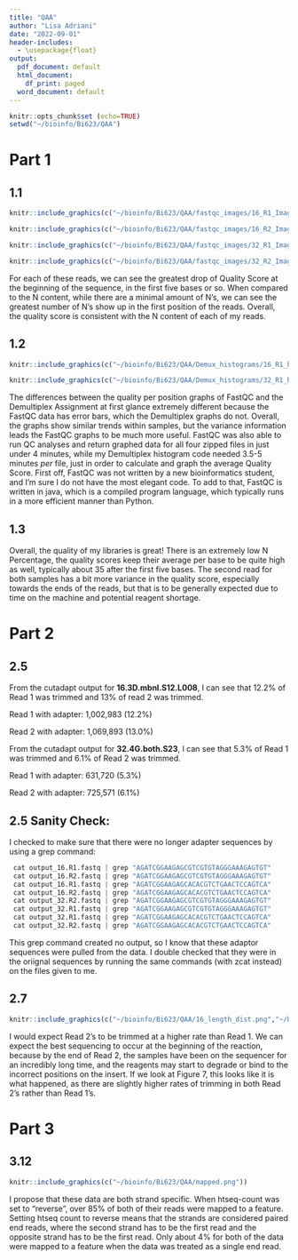```yaml
---
title: "QAA"
author: "Lisa Adriani"
date: "2022-09-01"
header-includes:
  - \usepackage{float}
output:
  pdf_document: default
  html_document:
    df_print: paged
  word_document: default
---
```

```r
knitr::opts_chunk$set (echo=TRUE)
setwd("~/bioinfo/Bi623/QAA")
```

# Part 1 

## 1.1 

```r
knitr::include_graphics(c("~/bioinfo/Bi623/QAA/fastqc_images/16_R1_Images/per_base_quality.png","~/bioinfo/Bi623/QAA/fastqc_images/16_R1_Images/16_R1_per_base_n_content.png"))
```
```r
knitr::include_graphics(c("~/bioinfo/Bi623/QAA/fastqc_images/16_R2_Images/per_base_quality.png","~/bioinfo/Bi623/QAA/fastqc_images/16_R2_Images/per_base_n_content.png"))
```
```r
knitr::include_graphics(c("~/bioinfo/Bi623/QAA/fastqc_images/32_R1_Images/per_base_quality.png","~/bioinfo/Bi623/QAA/fastqc_images/32_R1_Images/per_base_n_content.png"))
```
```r
knitr::include_graphics(c("~/bioinfo/Bi623/QAA/fastqc_images/32_R2_Images/per_base_quality.png","~/bioinfo/Bi623/QAA/fastqc_images/32_R2_Images/per_base_n_content.png"))
```


For each of these reads, we can see the greatest drop of Quality Score at the beginning of the sequence, in the first five bases or so. When compared to the N content, while there are a minimal amount of N's, we can see the greatest number of N's show up in the first position of the reads. Overall, the quality score is consistent with the N content of each of my reads.


## 1.2
```r
knitr::include_graphics(c("~/bioinfo/Bi623/QAA/Demux_histograms/16_R1_hist.png","~/bioinfo/Bi623/QAA/Demux_histograms/16_R2_hist.png"))
```
```r
knitr::include_graphics(c("~/bioinfo/Bi623/QAA/Demux_histograms/32_R1_hist.png","~/bioinfo/Bi623/QAA/Demux_histograms/32_R2_hist.png"))
```

The differences between the quality per position graphs of FastQC and the Demultiplex Assignment at first glance extremely different because the FastQC data has error bars, which the Demultiplex graphs do not. Overall, the graphs show similar trends within samples, but the variance information leads the FastQC graphs to be much more useful. FastQC was also able to run QC analyses and return graphed data for all four zipped files in just under 4 minutes, while my Demultiplex histogram code needed 3.5-5 minutes *per* file, just in order to calculate and graph the average Quality Score. First off, FastQC was not written by a new bioinformatics student, and I'm sure I do not have the most elegant code. To add to that, FastQC is written in java, which is a compiled program language, which typically runs in a more efficient manner than Python. 

## 1.3

Overall, the quality of my libraries is great! There is an extremely low N Percentage, the quality scores keep their average per base to be quite high as well, typically about 35 after the first five bases. The second read for both samples has a bit more variance in the quality score, especially towards the ends of the reads, but that is to be generally expected due to time on the machine and potential reagent shortage. 


# Part 2 

## 2.5 

From the cutadapt output for **16.3D.mbnl.S12.L008**, I can see that 12.2% of Read 1 was trimmed and 13% of read 2 was trimmed. 

  Read 1 with adapter:               1,002,983 (12.2%)
  
  Read 2 with adapter:               1,069,893 (13.0%)



From the cutadapt output for **32.4G.both.S23**, I can see that 5.3% of Read 1 was trimmed and 6.1% of Read 2 was trimmed. 

  Read 1 with adapter:                 631,720 (5.3%)
  
  Read 2 with adapter:                 725,571 (6.1%)
  
## 2.5 Sanity Check: 
  I checked to make sure that there were no longer adapter sequences by using a grep command: 
  
```r
 cat output_16.R1.fastq | grep "AGATCGGAAGAGCGTCGTGTAGGGAAAGAGTGT"
 cat output_16.R2.fastq | grep "AGATCGGAAGAGCGTCGTGTAGGGAAAGAGTGT"
 cat output_16.R1.fastq | grep "AGATCGGAAGAGCACACGTCTGAACTCCAGTCA"
 cat output_16.R2.fastq | grep "AGATCGGAAGAGCACACGTCTGAACTCCAGTCA"
 cat output_32.R2.fastq | grep "AGATCGGAAGAGCGTCGTGTAGGGAAAGAGTGT"
 cat output_32.R1.fastq | grep "AGATCGGAAGAGCGTCGTGTAGGGAAAGAGTGT"
 cat output_32.R1.fastq | grep "AGATCGGAAGAGCACACGTCTGAACTCCAGTCA"
 cat output_32.R2.fastq | grep "AGATCGGAAGAGCACACGTCTGAACTCCAGTCA"
```
This grep command created no output, so I know that these adaptor sequences were pulled from the data. I double checked that they were in the oriignal sequences by running the same commands (with zcat instead) on the files given to me. 

## 2.7 
```r
knitr::include_graphics(c("~/bioinfo/Bi623/QAA/16_length_dist.png","~/bioinfo/Bi623/QAA/32_length_dist.png"))
```

I would expect Read 2's to be trimmed at a higher rate than Read 1. We can expect the best sequencing to occur at the beginning of the reaction, because by the end of Read 2, the samples have been on the sequencer for an incredibly long time, and the reagents may start to degrade or bind to the incorrect positions on the insert. If we look at Figure 7, this looks like it is what happened, as there are slightly higher rates of trimming in both Read 2's rather than Read 1's. 


# Part 3

## 3.12 

```r
knitr::include_graphics(c("~/bioinfo/Bi623/QAA/mapped.png"))
```

I propose that these data are both strand specific. When htseq-count was set to "reverse", over 85% of both of their reads were mapped to a feature. Setting htseq count to reverse means that the strands are considered paired end reads, where the second strand has to be the first read and the opposite strand has to be the first read. Only about 4% for both of the data were mapped to a feature when the data was treated as a single end read. 

